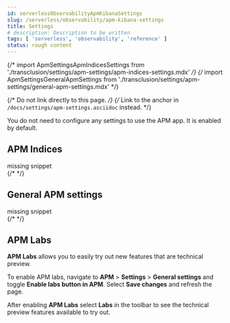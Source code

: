 ```yaml
---
id: serverlessObservabilityApmKibanaSettings
slug: /serverless/observability/apm-kibana-settings
title: Settings
# description: Description to be written
tags: [ 'serverless', 'observability', 'reference' ]
status: rough content
---
```



<RoughContent />

{/* import ApmSettingsApmIndicesSettings from './transclusion/settings/apm-settings/apm-indices-settings.mdx' */}
{/* import ApmSettingsGeneralApmSettings from './transclusion/settings/apm-settings/general-apm-settings.mdx' */}

{/* Do not link directly to this page. */}
{/* Link to the anchor in `/docs/settings/apm-settings.asciidoc` instead. */}

<div id="apm-settings-in-kibana"></div>

You do not need to configure any settings to use the APM app. It is enabled by default.

<div id="apm-indices-settings"></div>

## APM Indices

<div style={{ backgroundColor: "#F1F4FA", width: "100%", height: "250px", textAlign: "center", paddingTop: "110px", marginBottom: "20px" }}><DocIcon type="documents" title="missing snippet"/> missing snippet</div>
{/* <ApmSettingsApmIndicesSettings  /> */}


<div id="general-apm-settings"></div>

## General APM settings

<div style={{ backgroundColor: "#F1F4FA", width: "100%", height: "250px", textAlign: "center", paddingTop: "110px", marginBottom: "20px" }}><DocIcon type="documents" title="missing snippet"/> missing snippet</div>
{/* <ApmSettingsGeneralApmSettings  /> */}


<div id="apm-labs"></div>

## APM Labs

**APM Labs** allows you to easily try out new features that are technical preview.

To enable APM labs, navigate to **APM** > **Settings** > **General settings** and toggle **Enable labs button in APM**.
Select **Save changes** and refresh the page.

After enabling **APM Labs** select **Labs** in the toolbar to see the technical preview features available to try out.
